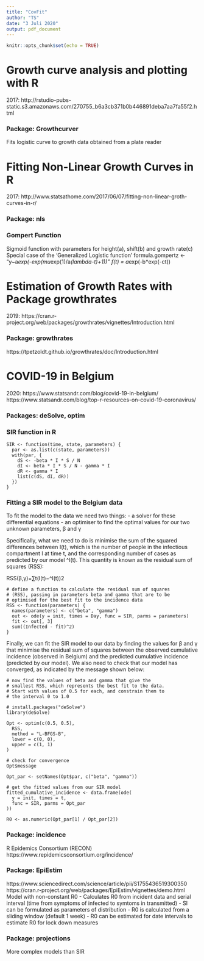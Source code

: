 ```yaml
---
title: "CovFit"
author: "TS"
date: "3 Juli 2020"
output: pdf_document
---
```


```r
knitr::opts_chunk$set(echo = TRUE)
```

# Growth curve analysis and plotting with R
2017: http://rstudio-pubs-static.s3.amazonaws.com/270755_b6a3cb371b0b446891deba7aa7fa55f2.html

### Package: Growthcurver
Fits logistic curve to growth data obtained from a plate reader

# Fitting Non-Linear Growth Curves in R
2017: http://www.statsathome.com/2017/06/07/fitting-non-linear-groth-curves-in-r/

### Package: nls

### Gompert Function
Sigmoid function with parameters for height(a), shift(b) and growth rate(c)
Special case of the 'Generalized Logistic function'
formula.gompertz <- "y~a*exp(-exp(mu*exp(1)/a*(lambda-t)+1))"
f(t) = a*exp(-b*exp(-ct))


# Estimation of Growth Rates with Package growthrates
2019: https://cran.r-project.org/web/packages/growthrates/vignettes/Introduction.html

### Package: growthrates
https://tpetzoldt.github.io/growthrates/doc/Introduction.html


# COVID-19 in Belgium
2020: https://www.statsandr.com/blog/covid-19-in-belgium/
https://www.statsandr.com/blog/top-r-resources-on-covid-19-coronavirus/

### Packages: deSolve, optim

### SIR function in R

```{}
SIR <- function(time, state, parameters) {
  par <- as.list(c(state, parameters))
  with(par, {
    dS <- -beta * I * S / N
    dI <- beta * I * S / N - gamma * I
    dR <- gamma * I
    list(c(dS, dI, dR))
  })
}
```

### Fitting a SIR model to the Belgium data

To fit the model to the data we need two things:
-     a solver for these differential equations
-     an optimiser to find the optimal values for our two unknown parameters, β and γ

Specifically, what we need to do is minimise the sum of the squared differences between I(t), which is the number of people in the infectious compartment I at time t, and the corresponding number of cases as predicted by our model ^I(t). This quantity is known as the residual sum of squares (RSS):

RSS(β,γ)=∑t(I(t)−^I(t))2


```{}
# define a function to calculate the residual sum of squares
# (RSS), passing in parameters beta and gamma that are to be
# optimised for the best fit to the incidence data
RSS <- function(parameters) {
  names(parameters) <- c("beta", "gamma")
  out <- ode(y = init, times = Day, func = SIR, parms = parameters)
  fit <- out[, 3]
  sum((Infected - fit)^2)
}
```
Finally, we can fit the SIR model to our data by finding the values for β and γ that minimise the residual sum of squares between the observed cumulative incidence (observed in Belgium) and the predicted cumulative incidence (predicted by our model). We also need to check that our model has converged, as indicated by the message shown below:

```{}
# now find the values of beta and gamma that give the
# smallest RSS, which represents the best fit to the data.
# Start with values of 0.5 for each, and constrain them to
# the interval 0 to 1.0

# install.packages("deSolve")
library(deSolve)

Opt <- optim(c(0.5, 0.5),
  RSS,
  method = "L-BFGS-B",
  lower = c(0, 0),
  upper = c(1, 1)
)

# check for convergence
Opt$message

Opt_par <- setNames(Opt$par, c("beta", "gamma"))

# get the fitted values from our SIR model
fitted_cumulative_incidence <- data.frame(ode(
  y = init, times = t,
  func = SIR, parms = Opt_par
))

R0 <- as.numeric(Opt_par[1] / Opt_par[2])

```

### Package: incidence
R Epidemics Consortium (RECON)
https://www.repidemicsconsortium.org/incidence/

### Package: EpiEstim
https://www.sciencedirect.com/science/article/pii/S1755436519300350
https://cran.r-project.org/web/packages/EpiEstim/vignettes/demo.html
Model with non-constant R0
- Calculates R0 from incident data and serial interval (time from symptoms of infected to symtoms in transmitted)
- SI can be formulated as parameters of distribution
- R0 is calculated from a sliding window (default 1 week)
- R0 can be estimated for date intervals to estimate R0 for lock down measures



### Package: projections
More complex models than SIR




